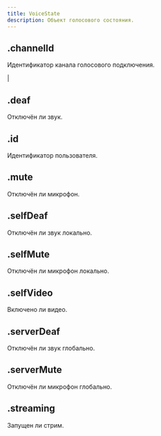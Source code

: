 ```yaml
---
title: VoiceState
description: Объект голосового состояния.
---
```


## .channelId

Идентификатор канала голосового подключения.

<MdnRef dataType="String" /> | <MdnRef dataType="null" />

## .deaf

Отключён ли звук.

<MdnRef dataType="Boolean" />

## .id

Идентификатор пользователя.

<MdnRef dataType="String" />

## .mute

Отключён ли микрофон.

<MdnRef dataType="Boolean" />

## .selfDeaf

Отключён ли звук локально.

<MdnRef dataType="Boolean" />

## .selfMute

Отключён ли микрофон локально.

<MdnRef dataType="Boolean" />

## .selfVideo

Включено ли видео.

<MdnRef dataType="Boolean" />

## .serverDeaf

Отключён ли звук глобально.

<MdnRef dataType="Boolean" />

## .serverMute

Отключён ли микрофон глобально.

<MdnRef dataType="Boolean" />

## .streaming

Запущен ли стрим.

<MdnRef dataType="Boolean" />
